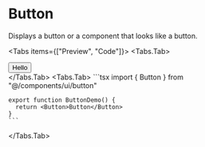 
# Button

Displays a button or a component that looks like a button.

<Tabs items={["Preview", "Code"]}>
  <Tabs.Tab>
    <div className="mt-2 ring-offset-background focus-visible:outline-none focus-visible:ring-2 focus-visible:ring-ring focus-visible:ring-offset-2 relative rounded-md border">
      <div className="flex min-h-[350px] w-full justify-center items-center p-10">
        <Button>Hello</Button>
      </div>
    </div>
  </Tabs.Tab>
  <Tabs.Tab>
    ```tsx
    import { Button } from "@/components/ui/button"
    
    export function ButtonDemo() {
      return <Button>Button</Button>
    }
    ```

  </Tabs.Tab>
</Tabs>
